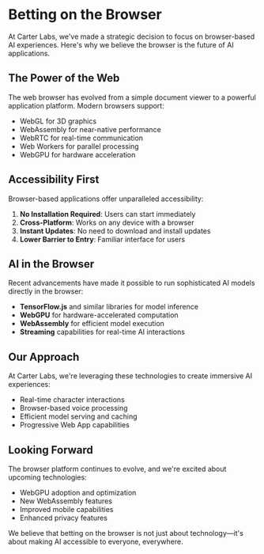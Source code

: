 # Betting on the Browser

At Carter Labs, we've made a strategic decision to focus on browser-based AI experiences. Here's why we believe the browser is the future of AI applications.

## The Power of the Web

The web browser has evolved from a simple document viewer to a powerful application platform. Modern browsers support:

-   WebGL for 3D graphics
-   WebAssembly for near-native performance
-   WebRTC for real-time communication
-   Web Workers for parallel processing
-   WebGPU for hardware acceleration

## Accessibility First

Browser-based applications offer unparalleled accessibility:

1. **No Installation Required**: Users can start immediately
2. **Cross-Platform**: Works on any device with a browser
3. **Instant Updates**: No need to download and install updates
4. **Lower Barrier to Entry**: Familiar interface for users

## AI in the Browser

Recent advancements have made it possible to run sophisticated AI models directly in the browser:

-   **TensorFlow.js** and similar libraries for model inference
-   **WebGPU** for hardware-accelerated computation
-   **WebAssembly** for efficient model execution
-   **Streaming** capabilities for real-time AI interactions

## Our Approach

At Carter Labs, we're leveraging these technologies to create immersive AI experiences:

-   Real-time character interactions
-   Browser-based voice processing
-   Efficient model serving and caching
-   Progressive Web App capabilities

## Looking Forward

The browser platform continues to evolve, and we're excited about upcoming technologies:

-   WebGPU adoption and optimization
-   New WebAssembly features
-   Improved mobile capabilities
-   Enhanced privacy features

We believe that betting on the browser is not just about technology—it's about making AI accessible to everyone, everywhere.
